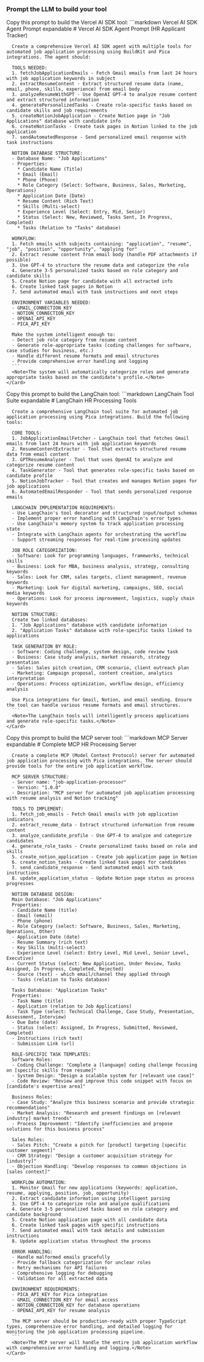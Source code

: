 
### Prompt the LLM to build your tool

<Tabs>
  <Tab title="Vercel AI SDK" icon="/images/vercel.svg">
    <Card>
      Copy this prompt to build the Vercel AI SDK tool:
      ```markdown Vercel AI SDK Agent Prompt expandable
      # Vercel AI SDK Agent Prompt (HR Applicant Tracker)

      Create a comprehensive Vercel AI SDK agent with multiple tools for automated job application processing using BuildKit and Pica integrations. The agent should:

      TOOLS NEEDED:
      1. fetchJobApplicationEmails - Fetch Gmail emails from last 24 hours with job application keywords in subject
      2. extractResumeContent - Extract structured resume data (name, email, phone, skills, experience) from email body
      3. analyzeResumeWithGPT - Use OpenAI GPT-4 to analyze resume content and extract structured information
      4. generatePersonalizedTasks - Create role-specific tasks based on candidate skills and job requirements  
      5. createNotionJobApplication - Create Notion page in "Job Applications" database with candidate info
      6. createNotionTasks - Create task pages in Notion linked to the job application
      7. sendAutomatedResponse - Send personalized email response with task instructions

      NOTION DATABASE STRUCTURE:
      - Database Name: "Job Applications"
      - Properties:
        * Candidate Name (Title)
        * Email (Email)
        * Phone (Phone)  
        * Role Category (Select: Software, Business, Sales, Marketing, Operations)
        * Application Date (Date)
        * Resume Content (Rich Text)
        * Skills (Multi-select)
        * Experience Level (Select: Entry, Mid, Senior)
        * Status (Select: New, Reviewed, Tasks Sent, In Progress, Completed)
        * Tasks (Relation to "Tasks" database)

      WORKFLOW:
      1. Fetch emails with subjects containing: "application", "resume", "job", "position", "opportunity", "applying for"
      2. Extract resume content from email body (handle PDF attachments if possible)
      3. Use GPT-4 to structure the resume data and categorize the role
      4. Generate 3-5 personalized tasks based on role category and candidate skills
      5. Create Notion page for candidate with all extracted info
      6. Create linked task pages in Notion
      7. Send automated email with task instructions and next steps

      ENVIRONMENT VARIABLES NEEDED:
      - GMAIL_CONNECTION_KEY
      - NOTION_CONNECTION_KEY  
      - OPENAI_API_KEY
      - PICA_API_KEY

      Make the system intelligent enough to:
      - Detect job role category from resume content
      - Generate role-appropriate tasks (coding challenges for software, case studies for business, etc.)
      - Handle different resume formats and email structures
      - Provide comprehensive error handling and logging
      ```
      <Note>The system will automatically categorize roles and generate appropriate tasks based on the candidate's profile.</Note>
    </Card>
  </Tab>
  <Tab title="LangChain" icon="/images/langchain-icon.svg">
    <Card>
      Copy this prompt to build the LangChain tool:
      ```markdown LangChain Tool Suite expandable
      # LangChain HR Processing Tools

      Create a comprehensive LangChain tool suite for automated job application processing using Pica integrations. Build the following tools:

      CORE TOOLS:
      1. JobApplicationEmailFetcher - LangChain tool that fetches Gmail emails from last 24 hours with job application keywords
      2. ResumeContentExtractor - Tool that extracts structured resume data from email content
      3. GPTResumeAnalyzer - Tool that uses OpenAI to analyze and categorize resume content
      4. TaskGenerator - Tool that generates role-specific tasks based on candidate profile
      5. NotionJobTracker - Tool that creates and manages Notion pages for job applications
      6. AutomatedEmailResponder - Tool that sends personalized response emails

      LANGCHAIN IMPLEMENTATION REQUIREMENTS:
      - Use LangChain's tool decorator and structured input/output schemas
      - Implement proper error handling with LangChain's error types
      - Use LangChain's memory system to track application processing state
      - Integrate with LangChain agents for orchestrating the workflow
      - Support streaming responses for real-time processing updates

      JOB ROLE CATEGORIZATION:
      - Software: Look for programming languages, frameworks, technical skills
      - Business: Look for MBA, business analysis, strategy, consulting keywords  
      - Sales: Look for CRM, sales targets, client management, revenue keywords
      - Marketing: Look for digital marketing, campaigns, SEO, social media keywords
      - Operations: Look for process improvement, logistics, supply chain keywords

      NOTION STRUCTURE:
      Create two linked databases:
      1. "Job Applications" database with candidate information
      2. "Application Tasks" database with role-specific tasks linked to applications

      TASK GENERATION BY ROLE:
      - Software: Coding challenge, system design, code review task
      - Business: Case study analysis, market research, strategy presentation  
      - Sales: Sales pitch creation, CRM scenario, client outreach plan
      - Marketing: Campaign proposal, content creation, analytics interpretation
      - Operations: Process optimization, workflow design, efficiency analysis

      Use Pica integrations for Gmail, Notion, and email sending. Ensure the tool can handle various resume formats and email structures.
      ```
      <Note>The LangChain tools will intelligently process applications and generate role-specific tasks.</Note>
    </Card>
  </Tab>
  <Tab title="MCP Server" icon="/images/model-context-protocol.svg">
    <Card>
      Copy this prompt to build the MCP server tool:
      ```markdown MCP Server expandable
      # Complete MCP HR Processing Server

      Create a complete MCP (Model Context Protocol) server for automated job application processing with Pica integrations. The server should provide tools for the entire job application workflow.

      MCP SERVER STRUCTURE:
      - Server name: "job-application-processor"
      - Version: "1.0.0"  
      - Description: "MCP server for automated job application processing with resume analysis and Notion tracking"

      TOOLS TO IMPLEMENT:
      1. fetch_job_emails - Fetch Gmail emails with job application indicators
      2. extract_resume_data - Extract structured information from resume content
      3. analyze_candidate_profile - Use GPT-4 to analyze and categorize candidates
      4. generate_role_tasks - Create personalized tasks based on role and skills
      5. create_notion_application - Create job application page in Notion
      6. create_notion_tasks - Create linked task pages for candidates
      7. send_candidate_response - Send automated email with task instructions
      8. update_application_status - Update Notion page status as process progresses

      NOTION DATABASE DESIGN:
      Main Database: "Job Applications"
      Properties:
      - Candidate Name (title)
      - Email (email)
      - Phone (phone)
      - Role Category (select: Software, Business, Sales, Marketing, Operations, Other)
      - Application Date (date)
      - Resume Summary (rich text)
      - Key Skills (multi-select)
      - Experience Level (select: Entry Level, Mid Level, Senior Level, Executive)
      - Current Status (select: New Application, Under Review, Tasks Assigned, In Progress, Completed, Rejected)
      - Source (text) - which email/channel they applied through
      - Tasks (relation to Tasks database)

      Tasks Database: "Application Tasks"
      Properties:
      - Task Name (title)
      - Application (relation to Job Applications)
      - Task Type (select: Technical Challenge, Case Study, Presentation, Assessment, Interview)
      - Due Date (date)
      - Status (select: Assigned, In Progress, Submitted, Reviewed, Completed)
      - Instructions (rich text)
      - Submission Link (url)

      ROLE-SPECIFIC TASK TEMPLATES:
      Software Roles:
      - Coding Challenge: "Complete a [language] coding challenge focusing on [specific skills from resume]"
      - System Design: "Design a scalable system for [relevant use case]"
      - Code Review: "Review and improve this code snippet with focus on [candidate's expertise area]"

      Business Roles:
      - Case Study: "Analyze this business scenario and provide strategic recommendations"
      - Market Analysis: "Research and present findings on [relevant industry] market trends"
      - Process Improvement: "Identify inefficiencies and propose solutions for this business process"

      Sales Roles:
      - Sales Pitch: "Create a pitch for [product] targeting [specific customer segment]"
      - CRM Strategy: "Design a customer acquisition strategy for [industry]"
      - Objection Handling: "Develop responses to common objections in [sales context]"

      WORKFLOW AUTOMATION:
      1. Monitor Gmail for new applications (keywords: application, resume, applying, position, job, opportunity)
      2. Extract candidate information using intelligent parsing
      3. Use GPT-4 to categorize role and analyze qualifications
      4. Generate 3-5 personalized tasks based on role category and candidate background
      5. Create Notion application page with all candidate data
      6. Create linked task pages with specific instructions
      7. Send automated email with task details and submission instructions
      8. Update application status throughout the process

      ERROR HANDLING:
      - Handle malformed emails gracefully
      - Provide fallback categorization for unclear roles
      - Retry mechanisms for API failures
      - Comprehensive logging for debugging
      - Validation for all extracted data

      ENVIRONMENT REQUIREMENTS:
      - PICA_API_KEY for Pica integration
      - GMAIL_CONNECTION_KEY for email access
      - NOTION_CONNECTION_KEY for database operations
      - OPENAI_API_KEY for resume analysis

      The MCP server should be production-ready with proper TypeScript types, comprehensive error handling, and detailed logging for monitoring the job application processing pipeline.
      ```
      <Note>The MCP server will handle the entire job application workflow with comprehensive error handling and logging.</Note>
    </Card>
  </Tab>
</Tabs>